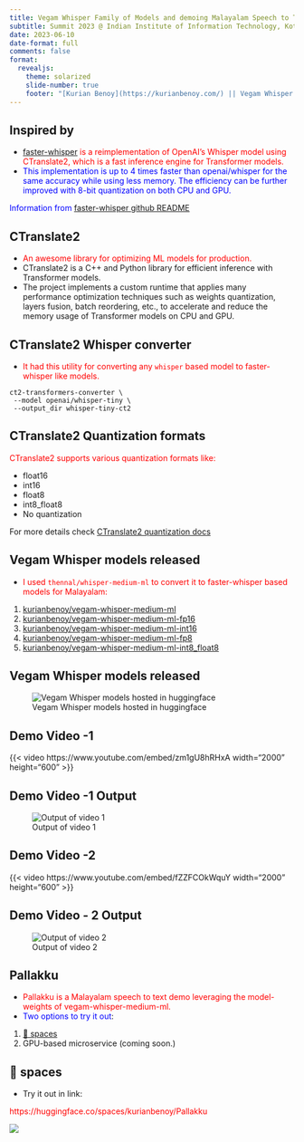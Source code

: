 ```yaml
---
title: Vegam Whisper Family of Models and demoing Malayalam Speech to Text
subtitle: Summit 2023 @ Indian Institute of Information Technology, Kottayam (IIIT-K)
date: 2023-06-10
date-format: full
comments: false
format:
  revealjs:
    theme: solarized
    slide-number: true
    footer: "[Kurian Benoy](https://kurianbenoy.com/) || Vegam Whisper Family of Models and demoing Malayalam Speech to Text"
---
```


## Inspired by

::: {.incremental}
- <span style="color:red">[faster-whisper](https://github.com/guillaumekln/faster-whisper) is a reimplementation of OpenAI's Whisper model using CTranslate2, which is a fast inference engine for Transformer models.</span>
- <span style="color:blue">This implementation is up to 4 times faster than openai/whisper for the same accuracy while using less memory. The efficiency can be further improved with 8-bit quantization on both CPU and GPU.</span>
:::

::: aside
<span style="color:blue">Information from [faster-whisper github README](https://github.com/guillaumekln/faster-whisper)</span>
:::

## CTranslate2

- <span style="color:red">An awesome library for optimizing ML models for production.</span>
- CTranslate2 is a C++ and Python library for efficient inference with Transformer models.
- The project implements a custom runtime that applies many performance optimization techniques such as weights quantization, layers fusion, batch reordering, etc., to accelerate and reduce the memory usage of Transformer models on CPU and GPU. 


## CTranslate2 Whisper converter

- <span style="color:red">It had this utility for converting any `whisper` based model to faster-whisper like models.</span>

```shell
ct2-transformers-converter \
 --model openai/whisper-tiny \
 --output_dir whisper-tiny-ct2
```

## CTranslate2 Quantization formats

<span style="color:red">CTranslate2 supports various quantization formats like:</span>

- float16
- int16
- float8
- int8_float8
- No quantization

::: aside
For more details check [CTranslate2 quantization docs](https://opennmt.net/CTranslate2/quantization.html)
:::

## Vegam Whisper models released

- <span style="color:red">I used `thennal/whisper-medium-ml` to convert it to faster-whisper based models for Malayalam:</span>

1. [kurianbenoy/vegam-whisper-medium-ml](https://huggingface.co/kurianbenoy/vegam-whisper-medium-ml)
2. [kurianbenoy/vegam-whisper-medium-ml-fp16](https://huggingface.co/kurianbenoy/vegam-whisper-medium-ml-fp16)
3. [kurianbenoy/vegam-whisper-medium-ml-int16](https://huggingface.co/kurianbenoy/vegam-whisper-medium-ml-int16)
4. [kurianbenoy/vegam-whisper-medium-ml-fp8](https://huggingface.co/kurianbenoy/vegam-whisper-medium-ml-fp8)
5. [kurianbenoy/vegam-whisper-medium-ml-int8_float8](https://huggingface.co/kurianbenoy/vegam-whisper-medium-ml-int8_float8)

## Vegam Whisper models released

![Vegam Whisper models hosted in huggingface](./huggingface.png)

## Demo Video -1 

{{< video https://www.youtube.com/embed/zm1gU8hRHxA width="2000" height="600"  >}}

## Demo Video -1 Output

![Output of video 1](./25s_audio.png)

## Demo Video -2

{{< video https://www.youtube.com/embed/fZZFCOkWquY width="2000" height="600" >}}

## Demo Video - 2 Output

![Output of video 2](./10s_audio.png)

## Pallakku

- <span style="color:red">Pallakku is a Malayalam speech to text demo leveraging the model-weights of vegam-whisper-medium-ml.</span>
- <span style="color:blue">Two options to try it out</span>:

1. [🤗 spaces](https://huggingface.co/spaces/kurianbenoy/Pallakku)
2. GPU-based microservice (coming soon.)

## 🤗 spaces

- Try it out in link: 

<span style="color:red">https://huggingface.co/spaces/kurianbenoy/Pallakku</span>

![](../delft-fastai/pallakku.png)

